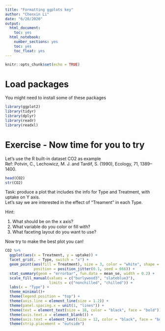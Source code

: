 ```yaml
---
title: "Formatting ggplots key"
author: "Chenxin Li"
date: "6/20/2020"
output:
  html_document:
    toc: yes  
  html_notebook:   
    number_sections: yes    
    toc: yes  
    toc_float: yes  
---
```


```r
knitr::opts_chunk$set(echo = TRUE)
```

# Load packages

You might need to install some of these packages

```r
library(ggplot2) 
library(tidyr)
library(dplyr)
library(readr)
library(readxl)
```

# Exercise - Now time for you to try

Let's use the R built-in dataset CO2 as example\
Ref: Potvin, C., Lechowicz, M. J. and Tardif, S. (1990), Ecology, 71, 1389--1400.

```r
head(CO2)
str(CO2)
```

Task: produce a plot that includes the info for Type and Treatment, with uptake on Y axis.\
Let's say we are interested in the effect of "Treament" in each Type.

Hint:

1)  What should be on the x axis?\
2)  What variable do you color or fill with?\
3)  What faceting layout do you want to use?

Now try to make the best plot you can!

```r
CO2 %>% 
  ggplot(aes(x = Treatment, y = uptake)) +
  facet_grid(. ~ Type, switch = "x") + 
  geom_point(aes(fill = Treatment), size = 3, color = "white", shape = 21,
             position = position_jitter(0.1, seed = 666)) +
  stat_summary(geom = "errorbar", fun.data = mean_se, width = 0.2) +
  scale_fill_manual(values = c("burlywood3", "slateblue3"),
                    limits = c("nonchilled", "chilled")) +
  labs(x = "Type") +
  theme_minimal()+
  theme(legend.position = "top") +
  theme(axis.line = element_line(size = 1.2)) + 
  theme(panel.spacing.x = unit(1, "lines")) +
  theme(text = element_text(size = 18, color = "black", face = "bold")) +
  theme(axis.text.x = element_blank()) +
  theme(axis.text = element_text(size = 12, color = "black", face = "bold")) +
  theme(strip.placement = "outside")
```
